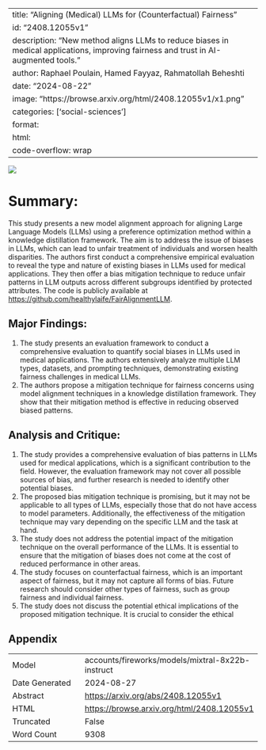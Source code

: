 
---
title: "Aligning (Medical) LLMs for (Counterfactual) Fairness"
id: "2408.12055v1"
description: "New method aligns LLMs to reduce biases in medical applications, improving fairness and trust in AI-augmented tools."
author: Raphael Poulain, Hamed Fayyaz, Rahmatollah Beheshti
date: "2024-08-22"
image: "https://browse.arxiv.org/html/2408.12055v1/x1.png"
categories: ['social-sciences']
format:
  html:
    code-overflow: wrap
---

![](https://browse.arxiv.org/html/2408.12055v1/x1.png)

# Summary:

This study presents a new model alignment approach for aligning Large Language Models (LLMs) using a preference optimization method within a knowledge distillation framework. The aim is to address the issue of biases in LLMs, which can lead to unfair treatment of individuals and worsen health disparities. The authors first conduct a comprehensive empirical evaluation to reveal the type and nature of existing biases in LLMs used for medical applications. They then offer a bias mitigation technique to reduce unfair patterns in LLM outputs across different subgroups identified by protected attributes. The code is publicly available at <https://github.com/healthylaife/FairAlignmentLLM>.

## Major Findings:

1. The study presents an evaluation framework to conduct a comprehensive evaluation to quantify social biases in LLMs used in medical applications. The authors extensively analyze multiple LLM types, datasets, and prompting techniques, demonstrating existing fairness challenges in medical LLMs.
2. The authors propose a mitigation technique for fairness concerns using model alignment techniques in a knowledge distillation framework. They show that their mitigation method is effective in reducing observed biased patterns.

## Analysis and Critique:

1. The study provides a comprehensive evaluation of bias patterns in LLMs used for medical applications, which is a significant contribution to the field. However, the evaluation framework may not cover all possible sources of bias, and further research is needed to identify other potential biases.
2. The proposed bias mitigation technique is promising, but it may not be applicable to all types of LLMs, especially those that do not have access to model parameters. Additionally, the effectiveness of the mitigation technique may vary depending on the specific LLM and the task at hand.
3. The study does not address the potential impact of the mitigation technique on the overall performance of the LLMs. It is essential to ensure that the mitigation of biases does not come at the cost of reduced performance in other areas.
4. The study focuses on counterfactual fairness, which is an important aspect of fairness, but it may not capture all forms of bias. Future research should consider other types of fairness, such as group fairness and individual fairness.
5. The study does not discuss the potential ethical implications of the proposed mitigation technique. It is crucial to consider the ethical

## Appendix

|          |          |
|----------|----------|
| Model     | accounts/fireworks/models/mixtral-8x22b-instruct       |
| Date Generated     | 2024-08-27       |
| Abstract | [https://arxiv.org/abs/2408.12055v1](https://arxiv.org/abs/2408.12055v1)        |
| HTML     | [https://browse.arxiv.org/html/2408.12055v1](https://browse.arxiv.org/html/2408.12055v1)       |
| Truncated       | False       |
| Word Count       | 9308       |